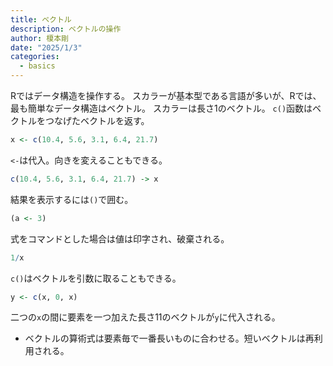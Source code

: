 ```yaml
---
title: ベクトル
description: ベクトルの操作
author: 榎本剛
date: "2025/1/3"
categories:
  - basics
---
```


Rではデータ構造を操作する。
スカラーが基本型である言語が多いが、Rでは、最も簡単なデータ構造はベクトル。
スカラーは長さ1のベクトル。
`c()`函数はベクトルをつなげたベクトルを返す。

```r
x <- c(10.4, 5.6, 3.1, 6.4, 21.7)
```
`<-`は代入。向きを変えることもできる。

```r
c(10.4, 5.6, 3.1, 6.4, 21.7) -> x
```

結果を表示するには`()`で囲む。

```r
(a <- 3)
```

式をコマンドとした場合は値は印字され、破棄される。

```r
1/x
```

`c()`はベクトルを引数に取ることもできる。

```r
y <- c(x, 0, x)
```

二つの`x`の間に要素を一つ加えた長さ11のベクトルが`y`に代入される。

- ベクトルの算術式は要素毎で一番長いものに合わせる。短いベクトルは再利用される。
